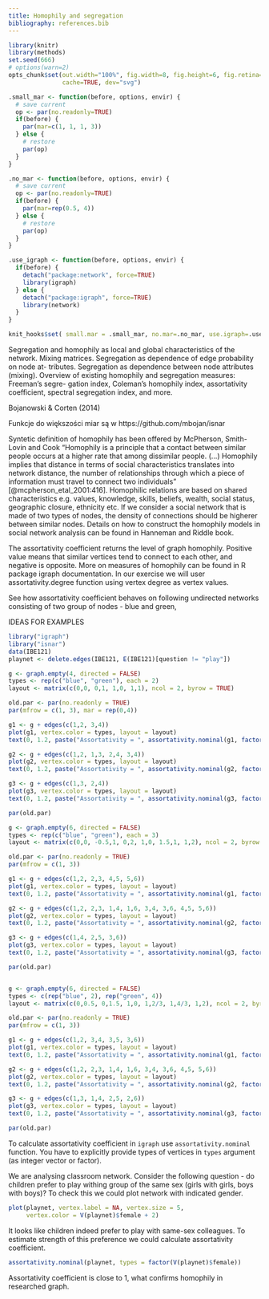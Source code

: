 ```yaml
---
title: Homophily and segregation
bibliography: references.bib
---
```


```r
library(knitr)
library(methods)
set.seed(666)
# options(warn=2)
opts_chunk$set(out.width="100%", fig.width=8, fig.height=6, fig.retina=NULL,
               cache=TRUE, dev="svg")

.small_mar <- function(before, options, envir) {
  # save current
  op <- par(no.readonly=TRUE)
  if(before) {
    par(mar=c(1, 1, 1, 3))
  } else {
    # restore
    par(op)
  }
}

.no_mar <- function(before, options, envir) {
  # save current
  op <- par(no.readonly=TRUE)
  if(before) {
    par(mar=rep(0.5, 4))
  } else {
    # restore
    par(op)
  }
}

.use_igraph <- function(before, options, envir) {
  if(before) {
    detach("package:network", force=TRUE)
    library(igraph)
  } else {
    detach("package:igraph", force=TRUE)
    library(network)
  }
}

knit_hooks$set( small.mar = .small_mar, no.mar=.no_mar, use.igraph=.use_igraph)
```



Segregation and homophily as local and global characteristics of the network.
Mixing matrices. Segregation as dependence of edge probability on node at-
tributes.  Segregation as dependence between node attributes (mixing). Overview
of existing homophily and segregation measures: Freeman’s segre- gation index,
Coleman’s homophily index, assortativity coefficient, spectral segregation
index, and more.

Bojanowski & Corten (2014)

Funkcje do większości miar są w https://github.com/mbojan/isnar



Syntetic definition of homophily has been offered by McPherson, Smith-Lovin and Cook "Homophily is a principle that a contact between similar people occurs at a higher rate that among dissimilar people. (...) Homophily implies that distance in terms of social characteristics translates into network distance, the number of relationships through which a piece of information must travel to connect two individuals" [@mcpherson_etal_2001:416]. Homophilic relations are based on shared characteristics e.g. values, knowledge, skills, beliefs, wealth, social status, geographic closure, ethnicity etc. If we consider a social network that is made of two types of nodes, the density of connections should be higherer between similar nodes. Details on how to construct the homophily models in social network analysis can be found in Hanneman and Riddle book.

The assortativity coefficient returns the level of graph homophily. Positive value means that similar vertices tend to connect to each other, and negative is opposite. More on measures of homophily can be found in R package igraph documentation. In our exercise we will user assortativity.degree function using vertex degree as vertex values.

See how assortativity coefficient behaves on following undirected networks consisting of two group of nodes - blue and green, 

IDEAS FOR EXAMPLES
```r
library("igraph")
library("isnar")
data(IBE121)
playnet <- delete.edges(IBE121, E(IBE121)[question != "play"])

g <- graph.empty(4, directed = FALSE)
types <- rep(c("blue", "green"), each = 2)
layout <- matrix(c(0,0, 0,1, 1,0, 1,1), ncol = 2, byrow = TRUE)

old.par <- par(no.readonly = TRUE)
par(mfrow = c(1, 3), mar = rep(0,4))

g1 <- g + edges(c(1,2, 3,4))
plot(g1, vertex.color = types, layout = layout)
text(0, 1.2, paste("Assortativity = ", assortativity.nominal(g1, factor(types))))

g2 <- g + edges(c(1,2, 1,3, 2,4, 3,4))
plot(g2, vertex.color = types, layout = layout)
text(0, 1.2, paste("Assortativity = ", assortativity.nominal(g2, factor(types))))

g3 <- g + edges(c(1,3, 2,4))
plot(g3, vertex.color = types, layout = layout)
text(0, 1.2, paste("Assortativity = ", assortativity.nominal(g3, factor(types))))

par(old.par)

g <- graph.empty(6, directed = FALSE)
types <- rep(c("blue", "green"), each = 3)
layout <- matrix(c(0,0, -0.5,1, 0,2, 1,0, 1.5,1, 1,2), ncol = 2, byrow = TRUE)

old.par <- par(no.readonly = TRUE)
par(mfrow = c(1, 3))

g1 <- g + edges(c(1,2, 2,3, 4,5, 5,6))
plot(g1, vertex.color = types, layout = layout)
text(0, 1.2, paste("Assortativity = ", assortativity.nominal(g1, factor(types))))

g2 <- g + edges(c(1,2, 2,3, 1,4, 1,6, 3,4, 3,6, 4,5, 5,6))
plot(g2, vertex.color = types, layout = layout)
text(0, 1.2, paste("Assortativity = ", assortativity.nominal(g2, factor(types))))

g3 <- g + edges(c(1,4, 2,5, 3,6))
plot(g3, vertex.color = types, layout = layout)
text(0, 1.2, paste("Assortativity = ", assortativity.nominal(g3, factor(types))))

par(old.par)


g <- graph.empty(6, directed = FALSE)
types <- c(rep("blue", 2), rep("green", 4))
layout <- matrix(c(0,0.5, 0,1.5, 1,0, 1,2/3, 1,4/3, 1,2), ncol = 2, byrow = TRUE)

old.par <- par(no.readonly = TRUE)
par(mfrow = c(1, 3))

g1 <- g + edges(c(1,2, 3,4, 3,5, 3,6))
plot(g1, vertex.color = types, layout = layout)
text(0, 1.2, paste("Assortativity = ", assortativity.nominal(g1, factor(types))))

g2 <- g + edges(c(1,2, 2,3, 1,4, 1,6, 3,4, 3,6, 4,5, 5,6))
plot(g2, vertex.color = types, layout = layout)
text(0, 1.2, paste("Assortativity = ", assortativity.nominal(g2, factor(types))))

g3 <- g + edges(c(1,3, 1,4, 2,5, 2,6))
plot(g3, vertex.color = types, layout = layout)
text(0, 1.2, paste("Assortativity = ", assortativity.nominal(g3, factor(types))))

par(old.par)
```

To calculate assortativity coefficient in `igraph` use `assortativity.nominal` function. You have to explicitly provide types of vertices in `types` argument (as integer vector or factor).

We are analysing classroom network. Consider the following question - do children prefer to play withing group of the same sex (girls with girls, boys with boys)? To check this we could plot network with indicated gender.
```r
plot(playnet, vertex.label = NA, vertex.size = 5, 
     vertex.color = V(playnet)$female + 2)
```
It looks like children indeed prefer to play with same-sex colleagues. To estimate strength of this preference we could calculate assortativity coefficient.
```r
assortativity.nominal(playnet, types = factor(V(playnet)$female))
```
Assortativity coefficient is close to 1, what confirms homophily in researched graph.
